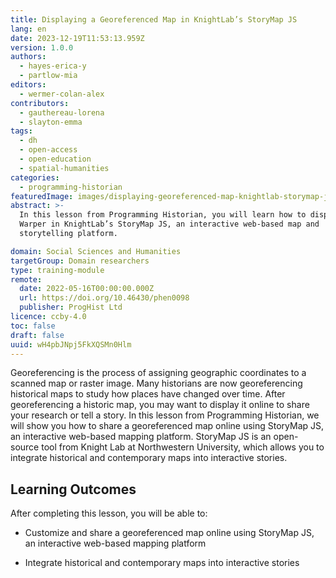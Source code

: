 ```yaml
---
title: Displaying a Georeferenced Map in KnightLab’s StoryMap JS
lang: en
date: 2023-12-19T11:53:13.959Z
version: 1.0.0
authors:
  - hayes-erica-y
  - partlow-mia
editors:
  - wermer-colan-alex
contributors:
  - gauthereau-lorena
  - slayton-emma
tags:
  - dh
  - open-access
  - open-education
  - spatial-humanities
categories:
  - programming-historian
featuredImage: images/displaying-georeferenced-map-knightlab-storymap-js.png
abstract: >-
  In this lesson from Programming Historian, you will learn how to display a georeferenced map from Map
  Warper in KnightLab’s StoryMap JS, an interactive web-based map and
  storytelling platform.

domain: Social Sciences and Humanities
targetGroup: Domain researchers
type: training-module
remote:
  date: 2022-05-16T00:00:00.000Z
  url: https://doi.org/10.46430/phen0098
  publisher: ProgHist Ltd
licence: ccby-4.0
toc: false
draft: false
uuid: wH4pbJNpj5FkXQSMn0Hlm
---
```


Georeferencing is the process of assigning geographic coordinates to a scanned map or raster image. Many historians are now georeferencing historical maps to study how places have changed over time. After georeferencing a historic map, you may want to display it online to share your research or tell a story. In this lesson from Programming Historian, we will show you how to share a georeferenced map online using StoryMap JS, an interactive web-based mapping platform. StoryMap JS is an open-source tool from Knight Lab at Northwestern University, which allows you to integrate historical and contemporary maps into interactive stories.

## Learning Outcomes

After completing this lesson, you will be able to:

- Customize and share a georeferenced map online using StoryMap JS, an interactive web-based mapping platform
- Integrate historical and contemporary maps into interactive stories

  <ExternalResource title="Interested in learning more?" subtitle="Check out this lesson on Programming Historian's website" url="https://doi.org/10.46430/phen0098"/>
